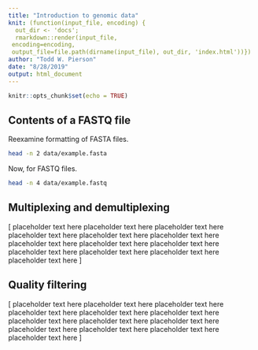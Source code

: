 ```yaml
---
title: "Introduction to genomic data"
knit: (function(input_file, encoding) {
  out_dir <- 'docs';
  rmarkdown::render(input_file,
 encoding=encoding,
 output_file=file.path(dirname(input_file), out_dir, 'index.html'))})
author: "Todd W. Pierson"
date: "8/28/2019"
output: html_document
---
```


```r
knitr::opts_chunk$set(echo = TRUE)
```

## Contents of a FASTQ file

Reexamine formatting of FASTA files. 
```bash
head -n 2 data/example.fasta
```

Now, for FASTQ files.
```bash
head -n 4 data/example.fastq
```

## Multiplexing and demultiplexing

[ placeholder text here placeholder text here placeholder text here placeholder text here placeholder text here placeholder text here placeholder text here placeholder text here placeholder text here placeholder text here placeholder text here placeholder text here placeholder text here ]

## Quality filtering

[ placeholder text here placeholder text here placeholder text here placeholder text here placeholder text here placeholder text here placeholder text here placeholder text here placeholder text here placeholder text here placeholder text here placeholder text here placeholder text here ]
